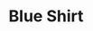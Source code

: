 ---
title: "Blue Shirt"
subtitle: ""
creator: ""
categories: ["clothes"]
featuredImage: "../src/assets/images/item/clothes/DSC02911.png"
views: ["../src/assets/images/item/clothes/DSC02911.png","../src/assets/images/item/clothes/DSC02912.png"]
nextItem: []
---